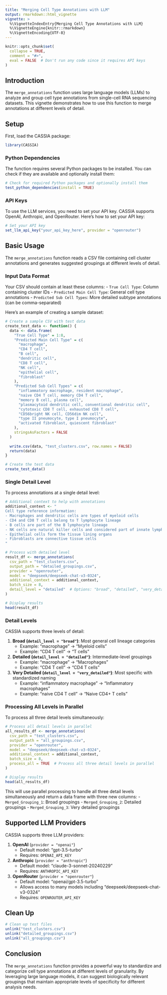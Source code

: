 ```yaml
---
title: "Merging Cell Type Annotations with LLM"
output: rmarkdown::html_vignette
vignette: >
  %\VignetteIndexEntry{Merging Cell Type Annotations with LLM}
  %\VignetteEngine{knitr::rmarkdown}
  %\VignetteEncoding{UTF-8}
---
```


```r
knitr::opts_chunk$set(
  collapse = TRUE,
  comment = "#>",
  eval = FALSE  # Don't run any code since it requires API keys
)
```

## Introduction

The `merge_annotations` function uses large language models (LLMs) to analyze and group cell type annotations from single-cell RNA sequencing datasets. This vignette demonstrates how to use this function to merge annotations at different levels of detail.

## Setup

First, load the CASSIA package:

```r
library(CASSIA)
```

### Python Dependencies

The function requires several Python packages to be installed. You can check if they are available and optionally install them:

```r
# Check for required Python packages and optionally install them
test_python_dependencies(install = TRUE)
```

### API Keys

To use the LLM services, you need to set your API key. CASSIA supports OpenAI, Anthropic, and OpenRouter. Here's how to set your API key:

```r
# Set your API key
set_llm_api_key("your_api_key_here", provider = "openrouter")
```

## Basic Usage

The `merge_annotations` function reads a CSV file containing cell cluster annotations and generates suggested groupings at different levels of detail.

### Input Data Format

Your CSV should contain at least these columns:
- `True Cell Type`: Column containing cluster IDs
- `Predicted Main Cell Type`: General cell type annotations
- `Predicted Sub Cell Types`: More detailed subtype annotations (can be comma-separated)

Here's an example of creating a sample dataset:

```r
# Create a sample CSV with test data
create_test_data <- function() {
  data <- data.frame(
    "True Cell Type" = 1:8,
    "Predicted Main Cell Type" = c(
      "macrophage", 
      "CD4 T cell", 
      "B cell", 
      "dendritic cell", 
      "CD8 T cell", 
      "NK cell", 
      "epithelial cell", 
      "fibroblast"
    ),
    "Predicted Sub Cell Types" = c(
      "inflammatory macrophage, resident macrophage", 
      "naive CD4 T cell, memory CD4 T cell", 
      "memory B cell, plasma cell", 
      "plasmacytoid dendritic cell, conventional dendritic cell", 
      "cytotoxic CD8 T cell, exhausted CD8 T cell", 
      "CD56bright NK cell, CD56dim NK cell", 
      "type II pneumocyte, type I pneumocyte", 
      "activated fibroblast, quiescent fibroblast"
    ),
    stringsAsFactors = FALSE
  )
  
  write.csv(data, "test_clusters.csv", row.names = FALSE)
  return(data)
}

# Create the test data
create_test_data()
```

### Single Detail Level

To process annotations at a single detail level:

```r
# Additional context to help with annotations
additional_context <- "
Cell type reference information:
- Macrophages and dendritic cells are types of myeloid cells
- CD4 and CD8 T cells belong to T lymphocyte lineage
- B cells are part of the B lymphocyte lineage
- NK cells are natural killer cells and considered part of innate lymphoid cells
- Epithelial cells form the tissue lining organs
- Fibroblasts are connective tissue cells
"

# Process with detailed level
result_df <- merge_annotations(
  csv_path = "test_clusters.csv",
  output_path = "detailed_groupings.csv",
  provider = "openrouter",
  model = "deepseek/deepseek-chat-v3-0324",
  additional_context = additional_context,
  batch_size = 8,
  detail_level = "detailed"  # Options: "broad", "detailed", "very_detailed"
)

# Display results
head(result_df)
```

### Detail Levels

CASSIA supports three levels of detail:

1. **Broad (`detail_level = "broad"`)**: Most general cell lineage categories
   - Example: "macrophage" → "Myeloid cells"
   - Example: "CD4 T cell" → "T cells"

2. **Detailed (`detail_level = "detailed"`)**: Intermediate-level groupings
   - Example: "macrophage" → "Macrophages"
   - Example: "CD4 T cell" → "CD4 T cells"

3. **Very Detailed (`detail_level = "very_detailed"`)**: Most specific with standardized naming
   - Example: "inflammatory macrophage" → "Inflammatory macrophages"
   - Example: "naive CD4 T cell" → "Naive CD4+ T cells"

### Processing All Levels in Parallel

To process all three detail levels simultaneously:

```r
# Process all detail levels in parallel
all_results_df <- merge_annotations(
  csv_path = "test_clusters.csv",
  output_path = "all_groupings.csv",
  provider = "openrouter",
  model = "deepseek/deepseek-chat-v3-0324",
  additional_context = additional_context,
  batch_size = 8,
  process_all = TRUE  # Process all three detail levels in parallel
)

# Display results
head(all_results_df)
```

This will use parallel processing to handle all three detail levels simultaneously and return a data frame with three new columns:
- `Merged_Grouping_1`: Broad groupings
- `Merged_Grouping_2`: Detailed groupings
- `Merged_Grouping_3`: Very detailed groupings

## Supported LLM Providers

CASSIA supports three LLM providers:

1. **OpenAI** (`provider = "openai"`)
   - Default model: "gpt-3.5-turbo"
   - Requires: `OPENAI_API_KEY`

2. **Anthropic** (`provider = "anthropic"`)
   - Default model: "claude-3-sonnet-20240229"
   - Requires: `ANTHROPIC_API_KEY`

3. **OpenRouter** (`provider = "openrouter"`)
   - Default model: "openai/gpt-3.5-turbo"
   - Allows access to many models including "deepseek/deepseek-chat-v3-0324"
   - Requires: `OPENROUTER_API_KEY`

## Clean Up

```r
# Clean up test files
unlink("test_clusters.csv")
unlink("detailed_groupings.csv")
unlink("all_groupings.csv")
```

## Conclusion

The `merge_annotations` function provides a powerful way to standardize and categorize cell type annotations at different levels of granularity. By leveraging large language models, it can suggest biologically relevant groupings that maintain appropriate levels of specificity for different analysis needs. 